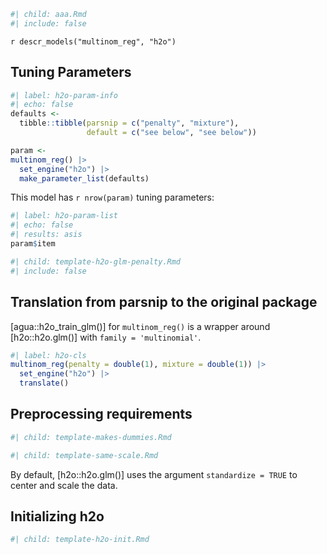 ```r
#| child: aaa.Rmd
#| include: false
```

`r descr_models("multinom_reg", "h2o")`

## Tuning Parameters

```r
#| label: h2o-param-info
#| echo: false
defaults <- 
  tibble::tibble(parsnip = c("penalty", "mixture"),
                 default = c("see below", "see below"))

param <-
multinom_reg() |> 
  set_engine("h2o") |> 
  make_parameter_list(defaults)
```

This model has `r nrow(param)` tuning parameters:

```r
#| label: h2o-param-list
#| echo: false
#| results: asis
param$item
```

```r
#| child: template-h2o-glm-penalty.Rmd
#| include: false
```

## Translation from parsnip to the original package

[agua::h2o_train_glm()] for `multinom_reg()` is a wrapper around [h2o::h2o.glm()] with `family = 'multinomial'`. 

```r
#| label: h2o-cls
multinom_reg(penalty = double(1), mixture = double(1)) |> 
  set_engine("h2o") |> 
  translate()
```

## Preprocessing requirements

```r
#| child: template-makes-dummies.Rmd
```

```r
#| child: template-same-scale.Rmd
```

By default, [h2o::h2o.glm()] uses the argument `standardize = TRUE` to center and scale the data. 

## Initializing h2o 

```r
#| child: template-h2o-init.Rmd
```
